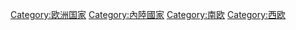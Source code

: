 {{Commons category|San Marino}}
{{Catmore}}

{{DEFAULTSORT:San Marino}}
[[Category:欧洲国家|Category:欧洲国家]]
[[Category:內陸國家|Category:內陸國家]]
[[Category:南欧|Category:南欧]]
[[Category:西欧|Category:西欧]]
